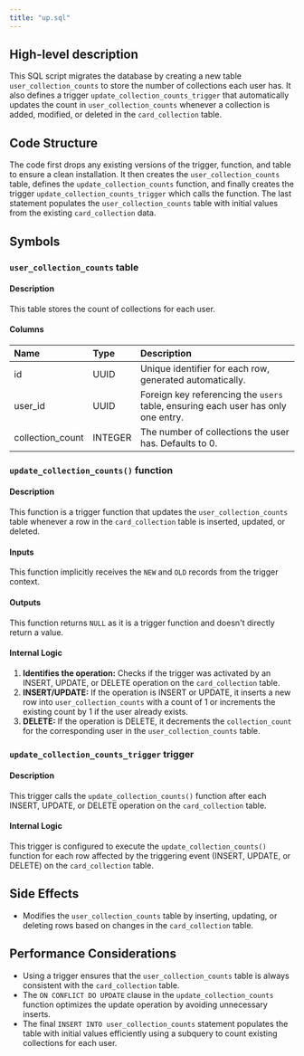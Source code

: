 ```yaml
---
title: "up.sql"
---
```


## High-level description
This SQL script migrates the database by creating a new table `user_collection_counts` to store the number of collections each user has. It also defines a trigger `update_collection_counts_trigger` that automatically updates the count in `user_collection_counts` whenever a collection is added, modified, or deleted in the `card_collection` table.

## Code Structure
The code first drops any existing versions of the trigger, function, and table to ensure a clean installation. It then creates the `user_collection_counts` table, defines the `update_collection_counts` function, and finally creates the trigger `update_collection_counts_trigger` which calls the function. The last statement populates the `user_collection_counts` table with initial values from the existing `card_collection` data.

## Symbols

### `user_collection_counts` table
#### Description
This table stores the count of collections for each user.

#### Columns
| Name | Type | Description |
|:-----|:-----|:------------|
| id | UUID | Unique identifier for each row, generated automatically. |
| user_id | UUID | Foreign key referencing the `users` table, ensuring each user has only one entry. |
| collection_count | INTEGER | The number of collections the user has. Defaults to 0. |

### `update_collection_counts()` function
#### Description
This function is a trigger function that updates the `user_collection_counts` table whenever a row in the `card_collection` table is inserted, updated, or deleted.

#### Inputs
This function implicitly receives the `NEW` and `OLD` records from the trigger context.

#### Outputs
This function returns `NULL` as it is a trigger function and doesn't directly return a value.

#### Internal Logic
1. **Identifies the operation:** Checks if the trigger was activated by an INSERT, UPDATE, or DELETE operation on the `card_collection` table.
2. **INSERT/UPDATE:** If the operation is INSERT or UPDATE, it inserts a new row into `user_collection_counts` with a count of 1 or increments the existing count by 1 if the user already exists.
3. **DELETE:** If the operation is DELETE, it decrements the `collection_count` for the corresponding user in the `user_collection_counts` table.

### `update_collection_counts_trigger` trigger
#### Description
This trigger calls the `update_collection_counts()` function after each INSERT, UPDATE, or DELETE operation on the `card_collection` table.

#### Internal Logic
This trigger is configured to execute the `update_collection_counts()` function for each row affected by the triggering event (INSERT, UPDATE, or DELETE) on the `card_collection` table.

## Side Effects
- Modifies the `user_collection_counts` table by inserting, updating, or deleting rows based on changes in the `card_collection` table.

## Performance Considerations
- Using a trigger ensures that the `user_collection_counts` table is always consistent with the `card_collection` table.
- The `ON CONFLICT DO UPDATE` clause in the `update_collection_counts` function optimizes the update operation by avoiding unnecessary inserts.
- The final `INSERT INTO user_collection_counts` statement populates the table with initial values efficiently using a subquery to count existing collections for each user. 
